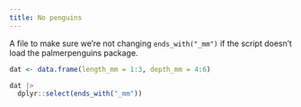 ```yaml
---
title: No penguins
---
```


A file to make sure we're not changing `ends_with("_mm")` 
if the script doesn't load the palmerpenguins package.

```r
dat <- data.frame(length_mm = 1:3, depth_mm = 4:6)

dat |>
  dplyr::select(ends_with("_mm"))
```
